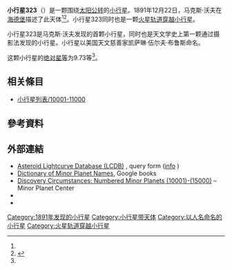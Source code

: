 {{Infobox planet
 | minorplanet     = yes
 | name            = 323 Brucia
 | background      = #D6D6D6
 | image = 
 | image_size      = 
 | caption         =
 | discovery_ref   =  <ref name="MPC-object" />
 | discoverer      = [[马克斯·沃夫|马克斯·沃夫]]
 | discovery_site  = [[海德堡|海德堡]]
 | discovered      = 1891年12月22日
 | mpc_name        = 323 Brucia
 | alt_names       = 323 Brucia
 | pronounced      = 
 | named_after     = <ref name="MPC-object" />
 | mp_category     = [[主帶小行星|主帶小行星]] <ref name="MPC-object" /><ref name="jpldata" />
 | orbit_ref       = <ref name="a">[http://ssd.jpl.nasa.gov/sbdb.cgi?sstr=323 323] {{Wayback|url=http://ssd.jpl.nasa.gov/sbdb.cgi?sstr=323 |date=20200919011308 }}，小行星數據庫瀏覽器（JPL Small-Body Database Browser）－[[美国国家航空航天局|美国国家航空航天局]]喷气推进实验室</ref>
 | epoch           = 2018-03-23.0（[[儒略日|JD]] 2458200.5）
 | uncertainty     = 0
 | observation_arc = 
 | aphelion = {{convert|3.098|AU|km|3|abbr=on|lk=out}}
 | perihelion      = {{convert|1.6675332|AU|km|3|abbr=on}}
 | semimajor       = 2.3827480
 | eccentricity    = 0.3001639
 | period          = 3.68[[儒略年|yr]]
 | mean_anomaly    = 160.22163[[度|°]]
 | mean_motion     = {{Deg2DMS|0.26797030|sup=ms}} / day
 | inclination     = 24.22914
 | asc_node        = 97.37670°
 | arg_peri        = 291.31105
 | mean_diameter   = 
 | rotation        = 
 | albedo          =
 | spectral_type   =
 | abs_magnitude   = 9.73<ref name="jpldata" />
}}
'''小行星323'''（{{lang-en|323 Brucia}}）是一颗围绕[[太阳|太阳]][[公转|公转]]的[[小行星|小行星]]。1891年12月22日，马克斯·沃夫在[[海德堡|海德堡]]描述了此天体<ref name="a" /><ref>{{cite news|title=小行星列表|url=http://cfa-www.harvard.edu/iau/lists/NumberedMPs.txt|accessdate=2018-10-19|newspaper=哈佛大学|archive-date=2008-05-17|archive-url=https://web.archive.org/web/20080517010638/http://cfa-www.harvard.edu/iau/lists/NumberedMPs.txt|dead-url=no}}</ref>。小行星323同时也是一颗[[火星轨道穿越小行星|火星轨道穿越小行星]]。

小行星323是马克斯·沃夫发现的首颗小行星，同时也是天文学史上第一颗通过摄影法发现的小行星。小行星以美国天文慈善家凯萨琳·伍尔夫·布鲁斯命名。

这颗小行星的[[绝对星等|绝对星等]]为9.73等<ref name="a" />。

== 相关條目 ==
*[[小行星列表/10001-11000|小行星列表/10001-11000]]

== 參考資料 ==
{{reflist|refs=

<ref name="jpldata">{{cite web
 |type         = 2018-01-26 last obs.
 |title        = JPL Small-Body Database Browser:323 Brucia-323 Brucia
 |url          = https://ssd.jpl.nasa.gov/sbdb.cgi?sstr=323
 |publisher    = [[Jet_Propulsion_Laboratory|Jet Propulsion Laboratory]]
 |accessdate   = 28 March 2018
 |archive-date = 2020-09-19
 |archive-url  = https://web.archive.org/web/20200919011308/https://ssd.jpl.nasa.gov/sbdb.cgi?sstr=323
 |dead-url     = no
}}</ref>

<ref name="MPC-object">{{cite web
  |title      = 323 Brucia
  |work      = Minor Planet Center
  |url      = https://www.minorplanetcenter.net/db_search/show_object?object_id=323
  |accessdate      = 28 March 2018
  |archive-date      = 2018-01-24
  |archive-url      = https://web.archive.org/web/20180124195647/https://www.minorplanetcenter.net/db_search/show_object?object_id=323
  |dead-url      = no
  }}</ref>

}}

==  外部連結 ==
* [http://www.minorplanet.info/PHP/lcdbsummaryquery.php Asteroid Lightcurve Database (LCDB)] {{Wayback|url=http://www.minorplanet.info/PHP/lcdbsummaryquery.php |date=20171210173955 }}, query form ([http://www.minorplanet.info/lightcurvedatabase.html info] {{Wayback|url=http://www.minorplanet.info/lightcurvedatabase.html |date=20171216050541 }})
* [https://books.google.com/books?id=aeAg1X7afOoC&pg Dictionary of Minor Planet Names], Google books
* [http://www.minorplanetcenter.net/iau/lists/NumberedMPs010001.html Discovery Circumstances: Numbered Minor Planets (10001)-(15000)] {{Wayback|url=http://www.minorplanetcenter.net/iau/lists/NumberedMPs010001.html |date=20180612162317 }} – Minor Planet Center
* {{AstDys|323}}
* {{JPL small body}}

{{Minor Planet Number|[[小行星322|小行星322]]|[[小行星324|小行星324]]}}
{{小天体}}

[[Category:1891年发现的小行星|Category:1891年发现的小行星]]
[[Category:小行星带天体|Category:小行星带天体]]
[[Category:以人名命名的小行星|Category:以人名命名的小行星]]
[[Category:火星轨道穿越小行星|Category:火星轨道穿越小行星]]


{{Beltasteroid-stub}}